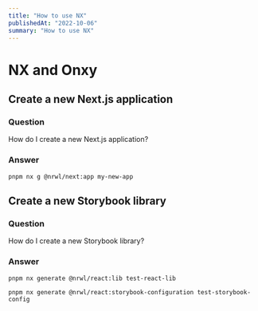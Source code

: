 ```yaml
---
title: "How to use NX"
publishedAt: "2022-10-06"
summary: "How to use NX"
---
```


# NX and Onxy

## Create a new Next.js application

### Question

How do I create a new Next.js application?

### Answer

`pnpm nx g @nrwl/next:app my-new-app`

## Create a new Storybook library

### Question

How do I create a new Storybook library?

### Answer

`pnpm nx generate @nrwl/react:lib test-react-lib`

`pnpm nx generate @nrwl/react:storybook-configuration test-storybook-config`

